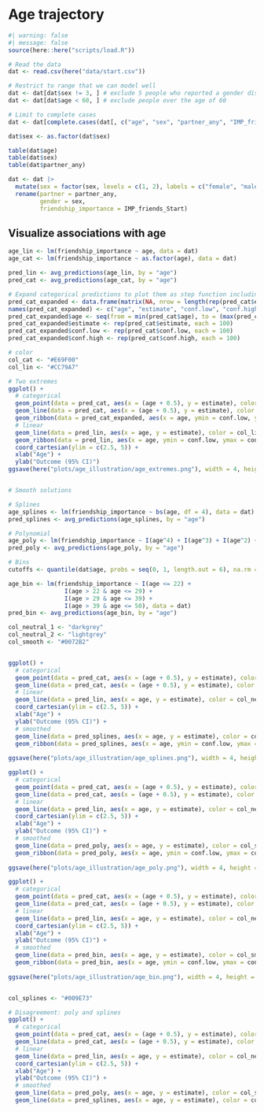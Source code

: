 # Age trajectory

```r
#| warning: false
#| message: false
source(here::here("scripts/load.R"))

# Read the data
dat <- read.csv(here("data/start.csv"))

# Restrict to range that we can model well
dat <- dat[dat$sex != 3, ] # exclude 5 people who reported a gender distinct from male/female
dat <- dat[dat$age < 60, ] # exclude people over the age of 60

# Limit to complete cases
dat <- dat[complete.cases(dat[, c("age", "sex", "partner_any", "IMP_friends_Start")]),]

dat$sex <- as.factor(dat$sex)

table(dat$age)
table(dat$sex)
table(dat$partner_any)

dat <- dat |>
  mutate(sex = factor(sex, levels = c(1, 2), labels = c("female", "male"))) |>
  rename(partner = partner_any,
         gender = sex,
         friendship_importance = IMP_friends_Start)
```

## Visualize associations with age

```r


age_lin <- lm(friendship_importance ~ age, data = dat)
age_cat <- lm(friendship_importance ~ as.factor(age), data = dat)

pred_lin <- avg_predictions(age_lin, by = "age")
pred_cat <- avg_predictions(age_cat, by = "age")

# Expand categorical predictions to plot them as step function including ribbon
pred_cat_expanded <- data.frame(matrix(NA, nrow = length(rep(pred_cat$estimate, each = 100)), ncol = 4))
names(pred_cat_expanded) <- c("age", "estimate", "conf.low", "conf.high")
pred_cat_expanded$age <- seq(from = min(pred_cat$age), to = (max(pred_cat$age) + 0.999999), length.out = nrow(pred_cat_expanded))
pred_cat_expanded$estimate <- rep(pred_cat$estimate, each = 100)
pred_cat_expanded$conf.low <- rep(pred_cat$conf.low, each = 100)
pred_cat_expanded$conf.high <- rep(pred_cat$conf.high, each = 100)

# color
col_cat <- "#E69F00"
col_lin <- "#CC79A7"

# Two extremes
ggplot() +
  # categorical
  geom_point(data = pred_cat, aes(x = (age + 0.5), y = estimate), color = col_cat, shape = 4) +
  geom_line(data = pred_cat, aes(x = (age + 0.5), y = estimate), color = col_cat, size = .2, linetype = "dashed") +
  geom_ribbon(data = pred_cat_expanded, aes(x = age, ymin = conf.low, ymax = conf.high), alpha = .2, fill = col_cat) +
  # linear
  geom_line(data = pred_lin, aes(x = age, y = estimate), color = col_lin) +
  geom_ribbon(data = pred_lin, aes(x = age, ymin = conf.low, ymax = conf.high), alpha = .2, fill = col_lin) +
  coord_cartesian(ylim = c(2.5, 5)) +
  xlab("Age") +
  ylab("Outcome (95% CI)")
ggsave(here("plots/age_illustration/age_extremes.png"), width = 4, height = 3)


# Smooth solutions

# Splines
age_splines <- lm(friendship_importance ~ bs(age, df = 4), data = dat)
pred_splines <- avg_predictions(age_splines, by = "age")

# Polynomial
age_poly <- lm(friendship_importance ~ I(age^4) + I(age^3) + I(age^2) + age, data = dat)
pred_poly <- avg_predictions(age_poly, by = "age")

# Bins
cutoffs <- quantile(dat$age, probs = seq(0, 1, length.out = 6), na.rm = TRUE)

age_bin <- lm(friendship_importance ~ I(age <= 22) + 
                I(age > 22 & age <= 29) + 
                I(age > 29 & age <= 39) + 
                I(age > 39 & age <= 50), data = dat)
pred_bin <- avg_predictions(age_bin, by = "age")

col_neutral_1 <- "darkgrey"
col_neutral_2 <- "lightgrey"
col_smooth <- "#0072B2"


ggplot() +
  # categorical
  geom_point(data = pred_cat, aes(x = (age + 0.5), y = estimate), color = col_neutral_1, shape = 4) +
  geom_line(data = pred_cat, aes(x = (age + 0.5), y = estimate), color = col_neutral_2, size = .2, linetype = "dashed") +
  # linear
  geom_line(data = pred_lin, aes(x = age, y = estimate), color = col_neutral_1, size = .2) +
  coord_cartesian(ylim = c(2.5, 5)) +
  xlab("Age") +
  ylab("Outcome (95% CI)") +
  # smoothed
  geom_line(data = pred_splines, aes(x = age, y = estimate), color = col_smooth) +
  geom_ribbon(data = pred_splines, aes(x = age, ymin = conf.low, ymax = conf.high), fill = col_smooth, alpha = .2)
  
ggsave(here("plots/age_illustration/age_splines.png"), width = 4, height = 3)

ggplot() +
  # categorical
  geom_point(data = pred_cat, aes(x = (age + 0.5), y = estimate), color = col_neutral_1, shape = 4) +
  geom_line(data = pred_cat, aes(x = (age + 0.5), y = estimate), color = col_neutral_2, size = .2, linetype = "dashed") +
  # linear
  geom_line(data = pred_lin, aes(x = age, y = estimate), color = col_neutral_1, size = .2) +
  coord_cartesian(ylim = c(2.5, 5)) +
  xlab("Age") +
  ylab("Outcome (95% CI)") +
  # smoothed
  geom_line(data = pred_poly, aes(x = age, y = estimate), color = col_smooth) +
  geom_ribbon(data = pred_poly, aes(x = age, ymin = conf.low, ymax = conf.high), fill = col_smooth, alpha = .2)
  
ggsave(here("plots/age_illustration/age_poly.png"), width = 4, height = 3)

ggplot() +
  # categorical
  geom_point(data = pred_cat, aes(x = (age + 0.5), y = estimate), color = col_neutral_1, shape = 4) +
  geom_line(data = pred_cat, aes(x = (age + 0.5), y = estimate), color = col_neutral_2, size = .2, linetype = "dashed") +
  # linear
  geom_line(data = pred_lin, aes(x = age, y = estimate), color = col_neutral_1, size = .2) +
  coord_cartesian(ylim = c(2.5, 5)) +
  xlab("Age") +
  ylab("Outcome (95% CI)") +
  # smoothed
  geom_line(data = pred_bin, aes(x = age, y = estimate), color = col_smooth) +
  geom_ribbon(data = pred_bin, aes(x = age, ymin = conf.low, ymax = conf.high), fill = col_smooth, alpha = .2)
  
ggsave(here("plots/age_illustration/age_bin.png"), width = 4, height = 3)


col_splines <- "#009E73"

# Disagreement: poly and splines
ggplot() +
  # categorical
  geom_point(data = pred_cat, aes(x = (age + 0.5), y = estimate), color = col_neutral_1, shape = 4) +
  geom_line(data = pred_cat, aes(x = (age + 0.5), y = estimate), color = col_neutral_2, size = .2, linetype = "dashed") +
  # linear
  geom_line(data = pred_lin, aes(x = age, y = estimate), color = col_neutral_1, size = .2) +
  coord_cartesian(ylim = c(2.5, 5)) +
  xlab("Age") +
  ylab("Outcome (95% CI)") +
  # smoothed
  geom_line(data = pred_poly, aes(x = age, y = estimate), color = col_smooth) +
  geom_line(data = pred_splines, aes(x = age, y = estimate), color = col_splines)

```


